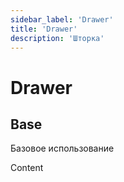 ```yaml
---
sidebar_label: 'Drawer'
title: 'Drawer'
description: 'Шторка'
---
```




<headermeta
  title='Drawer'
  description='Шторка'
  copywriter='@astakhov'
  copywriterLink='https://mm.pcbltools.ru/slack-export/messages/@astakhov'
  designer='@eustinov'
  designerLink='https://mm.pcbltools.ru/slack-export/messages/@eustinov'
  developer='@kaarturov'
  developerLink='https://mm.pcbltools.ru/slack-export/messages/@kaarturov'
  versions={[pkg.version]}
  actualVersion={pkg.version}
  bitbucketLink='https://google.com'
  figmaLink='https://google.com'
  jiraLink='https://google.com'
/>

<versionselector versionPages={[]}>
<crutch />

# Drawer

## Base

Базовое использование

<docviewport codeBlock={base}>
  <examples>
    <example>
      <StatedDrawer>
        <div
          style={{
            padding: '64px',
            height: '100%',
            width: '100%',
            minWidth: '480px',
            borderRight: '2px solid var(--ifm-color-emphasis-200)',
            borderLeft: '2px solid var(--ifm-color-emphasis-200)',
            backgroundColor: 'var(--ifm-color-emphasis-100)',
          }}
        >
          Content
        </div>
      </StatedDrawer>
    </example>
  </examples>
</docviewport>

</versionselector>
